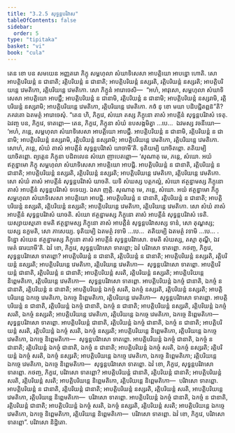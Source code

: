 ```yaml
---
title: "3.2.5 សុទ្ធន្តបរិវាស"
tableOfContents: false
sidebar:
  order: 5
type: "tipitaka"
basket: "vi"
book: "cula"
---
```



<DynamicBreadcrumb />

<Division number="156" book="cula">

<Paragraph number="657" book="cula">
តេន ខោ បន សមយេន អញ្ញតរោ ភិក្ខុ សម្ពហុលា សំឃាទិសេសា អាបត្តិយោ អាបន្នោ ហោតិ. សោ អាបត្តិបរិយន្តំ ន ជានាតិ; រត្តិបរិយន្តំ ន ជានាតិ; អាបត្តិបរិយន្តំ នស្សរតិ, រត្តិបរិយន្តំ នស្សរតិ; អាបត្តិបរិយន្តេ វេមតិកោ, រត្តិបរិយន្តេ វេមតិកោ. សោ ភិក្ខូនំ អារោចេសិ—  “អហំ, អាវុសោ, សម្ពហុលា សំឃាទិសេសា អាបត្តិយោ អាបជ្ជឹ; អាបត្តិបរិយន្តំ ន ជានាមិ, រត្តិបរិយន្តំ ន ជានាមិ; អាបត្តិបរិយន្តំ នស្សរាមិ, រត្តិបរិយន្តំ នស្សរាមិ; អាបត្តិបរិយន្តេ វេមតិកោ, រត្តិបរិយន្តេ វេមតិកោ. កថំ នុ ខោ មយា បដិបជ្ជិតព្ពន៑”តិ? ភគវតោ ឯតមត្ថំ អារោចេសុំ. “តេន ហិ, ភិក្ខវេ, សំឃោ តស្ស ភិក្ខុនោ តាសំ អាបត្តីនំ សុទ្ធន្តបរិវាសំ ទេតុ. ឯវញ្ច បន, ភិក្ខវេ, ទាតព្ពោ—
</Paragraph>

<Paragraph number="658" book="cula">
តេន, ភិក្ខវេ, ភិក្ខុនា សំឃំ ឧបសង្កមិត្វា …បេ…  ឯវមស្ស វចនីយោ—  ‘អហំ, ភន្តេ, សម្ពហុលា សំឃាទិសេសា អាបត្តិយោ អាបជ្ជឹ. អាបត្តិបរិយន្តំ ន ជានាមិ, រត្តិបរិយន្តំ ន ជានាមិ; អាបត្តិបរិយន្តំ នស្សរាមិ, រត្តិបរិយន្តំ នស្សរាមិ; អាបត្តិបរិយន្តេ វេមតិកោ, រត្តិបរិយន្តេ វេមតិកោ. សោហំ, ភន្តេ, សំឃំ តាសំ អាបត្តីនំ សុទ្ធន្តបរិវាសំ យាចាមី’តិ. ទុតិយម្បិ យាចិតព្ពោ. តតិយម្បិ យាចិតព្ពោ. ព្យត្តេន ភិក្ខុនា បដិពលេន សំឃោ ញាបេតព្ពោ—
</Paragraph>

</Division>
<Division number="157" book="cula">

<Paragraph number="659" book="cula">
‘សុណាតុ មេ, ភន្តេ, សំឃោ. អយំ ឥត្ថន្នាមោ ភិក្ខុ សម្ពហុលា សំឃាទិសេសា អាបត្តិយោ អាបជ្ជិ. អាបត្តិបរិយន្តំ ន ជានាតិ, រត្តិបរិយន្តំ ន ជានាតិ; អាបត្តិបរិយន្តំ នស្សរតិ, រត្តិបរិយន្តំ នស្សរតិ; អាបត្តិបរិយន្តេ វេមតិកោ, រត្តិបរិយន្តេ វេមតិកោ. សោ សំឃំ តាសំ អាបត្តីនំ សុទ្ធន្តបរិវាសំ យាចតិ. យទិ សំឃស្ស បត្តកល្លំ, សំឃោ ឥត្ថន្នាមស្ស ភិក្ខុនោ តាសំ អាបត្តីនំ សុទ្ធន្តបរិវាសំ ទទេយ្យ. ឯសា ញត្តិ.
</Paragraph>

<Paragraph number="660" book="cula">
សុណាតុ មេ, ភន្តេ, សំឃោ. អយំ ឥត្ថន្នាមោ ភិក្ខុ សម្ពហុលា សំឃាទិសេសា អាបត្តិយោ អាបជ្ជិ. អាបត្តិបរិយន្តំ ន ជានាតិ, រត្តិបរិយន្តំ ន ជានាតិ; អាបត្តិបរិយន្តំ នស្សរតិ, រត្តិបរិយន្តំ នស្សរតិ; អាបត្តិបរិយន្តេ វេមតិកោ, រត្តិបរិយន្តេ វេមតិកោ. សោ សំឃំ តាសំ អាបត្តីនំ សុទ្ធន្តបរិវាសំ យាចតិ. សំឃោ ឥត្ថន្នាមស្ស ភិក្ខុនោ តាសំ អាបត្តីនំ សុទ្ធន្តបរិវាសំ ទេតិ. យស្សាយស្មតោ ខមតិ ឥត្ថន្នាមស្ស ភិក្ខុនោ តាសំ អាបត្តីនំ សុទ្ធន្តបរិវាសស្ស ទានំ, សោ តុណ្ហស្ស; យស្ស នក្ខមតិ, សោ ភាសេយ្យ.
</Paragraph>

<Paragraph number="661" book="cula">
ទុតិយម្បិ ឯតមត្ថំ វទាមិ …បេ…  តតិយម្បិ ឯតមត្ថំ វទាមិ …បេ… .
</Paragraph>

<Paragraph number="662" book="cula">
ទិន្នោ សំឃេន ឥត្ថន្នាមស្ស ភិក្ខុនោ តាសំ អាបត្តីនំ សុទ្ធន្តបរិវាសោ. ខមតិ សំឃស្ស, តស្មា តុណ្ហី, ឯវមេតំ ធារយាមី’តិ.
</Paragraph>

</Division>
<Division number="158" book="cula">

<Paragraph number="663" book="cula">
ឯវំ ខោ, ភិក្ខវេ, សុទ្ធន្តបរិវាសោ ទាតព្ពោ; ឯវំ បរិវាសោ ទាតព្ពោ. កថញ្ច, ភិក្ខវេ, សុទ្ធន្តបរិវាសោ ទាតព្ពោ? អាបត្តិបរិយន្តំ ន ជានាតិ, រត្តិបរិយន្តំ ន ជានាតិ; អាបត្តិបរិយន្តំ នស្សរតិ, រត្តិបរិយន្តំ នស្សរតិ; អាបត្តិបរិយន្តេ វេមតិកោ, រត្តិបរិយន្តេ វេមតិកោ—  សុទ្ធន្តបរិវាសោ ទាតព្ពោ.
</Paragraph>

<Paragraph number="664" book="cula">
អាបត្តិបរិយន្តំ ជានាតិ, រត្តិបរិយន្តំ ន ជានាតិ; អាបត្តិបរិយន្តំ សរតិ, រត្តិបរិយន្តំ នស្សរតិ; អាបត្តិបរិយន្តេ និព្ពេមតិកោ, រត្តិបរិយន្តេ វេមតិកោ—  សុទ្ធន្តបរិវាសោ ទាតព្ពោ.
</Paragraph>

<Paragraph number="665" book="cula">
អាបត្តិបរិយន្តំ ឯកច្ចំ ជានាតិ, ឯកច្ចំ ន ជានាតិ, រត្តិបរិយន្តំ ន ជានាតិ; អាបត្តិបរិយន្តំ ឯកច្ចំ សរតិ, ឯកច្ចំ នស្សរតិ, រត្តិបរិយន្តំ នស្សរតិ; អាបត្តិបរិយន្តេ ឯកច្ចេ វេមតិកោ, ឯកច្ចេ និព្ពេមតិកោ, រត្តិបរិយន្តេ វេមតិកោ—  សុទ្ធន្តបរិវាសោ ទាតព្ពោ.
</Paragraph>

<Paragraph number="666" book="cula">
អាបត្តិបរិយន្តំ ន ជានាតិ, រត្តិបរិយន្តំ ឯកច្ចំ ជានាតិ, ឯកច្ចំ ន ជានាតិ; អាបត្តិបរិយន្តំ នស្សរតិ, រត្តិបរិយន្តំ ឯកច្ចំ សរតិ, ឯកច្ចំ នស្សរតិ; អាបត្តិបរិយន្តេ វេមតិកោ, រត្តិបរិយន្តេ ឯកច្ចេ វេមតិកោ, ឯកច្ចេ និព្ពេមតិកោ—  សុទ្ធន្តបរិវាសោ ទាតព្ពោ.
</Paragraph>

<Paragraph number="667" book="cula">
អាបត្តិបរិយន្តំ ជានាតិ, រត្តិបរិយន្តំ ឯកច្ចំ ជានាតិ, ឯកច្ចំ ន ជានាតិ; អាបត្តិបរិយន្តំ សរតិ, រត្តិបរិយន្តំ ឯកច្ចំ សរតិ, ឯកច្ចំ នស្សរតិ; អាបត្តិបរិយន្តេ និព្ពេមតិកោ, រត្តិបរិយន្តេ ឯកច្ចេ វេមតិកោ, ឯកច្ចេ និព្ពេមតិកោ—  សុទ្ធន្តបរិវាសោ ទាតព្ពោ.
</Paragraph>

<Paragraph number="668" book="cula">
អាបត្តិបរិយន្តំ ឯកច្ចំ ជានាតិ, ឯកច្ចំ ន ជានាតិ; រត្តិបរិយន្តំ ឯកច្ចំ ជានាតិ, ឯកច្ចំ ន ជានាតិ; អាបត្តិបរិយន្តំ ឯកច្ចំ សរតិ, ឯកច្ចំ នស្សរតិ; រត្តិបរិយន្តំ ឯកច្ចំ សរតិ, ឯកច្ចំ នស្សរតិ; អាបត្តិបរិយន្តេ ឯកច្ចេ វេមតិកោ, ឯកច្ចេ និព្ពេមតិកោ; រត្តិបរិយន្តេ ឯកច្ចេ វេមតិកោ, ឯកច្ចេ និព្ពេមតិកោ—  សុទ្ធន្តបរិវាសោ ទាតព្ពោ. ឯវំ ខោ, ភិក្ខវេ, សុទ្ធន្តបរិវាសោ ទាតព្ពោ.
</Paragraph>

</Division>
<Division number="159" book="cula">

<Paragraph number="669" book="cula">
កថញ្ច, ភិក្ខវេ, បរិវាសោ ទាតព្ពោ? អាបត្តិបរិយន្តំ ជានាតិ, រត្តិបរិយន្តំ ជានាតិ; អាបត្តិបរិយន្តំ សរតិ, រត្តិបរិយន្តំ សរតិ; អាបត្តិបរិយន្តេ និព្ពេមតិកោ, រត្តិបរិយន្តេ និព្ពេមតិកោ—  បរិវាសោ ទាតព្ពោ.
</Paragraph>

<Paragraph number="670" book="cula">
អាបត្តិបរិយន្តំ ន ជានាតិ, រត្តិបរិយន្តំ ជានាតិ; អាបត្តិបរិយន្តំ នស្សរតិ, រត្តិបរិយន្តំ សរតិ, អាបត្តិបរិយន្តេ វេមតិកោ, រត្តិបរិយន្តេ និព្ពេមតិកោ—  បរិវាសោ ទាតព្ពោ.
</Paragraph>

<Paragraph number="671" book="cula">
អាបត្តិបរិយន្តំ ឯកច្ចំ ជានាតិ, ឯកច្ចំ ន ជានាតិ, រត្តិបរិយន្តំ ជានាតិ; អាបត្តិបរិយន្តំ ឯកច្ចំ សរតិ, ឯកច្ចំ នស្សរតិ, រត្តិបរិយន្តំ សរតិ; អាបត្តិបរិយន្តេ ឯកច្ចេ វេមតិកោ, ឯកច្ចេ និព្ពេមតិកោ, រត្តិបរិយន្តេ និព្ពេមតិកោ—  បរិវាសោ ទាតព្ពោ. ឯវំ ខោ, ភិក្ខវេ, បរិវាសោ ទាតព្ពោ”.

</Paragraph>
</Division>

<Paragraph number="672" type="center" book="cula">
បរិវាសោ និដ្ឋិតោ.
</Paragraph>